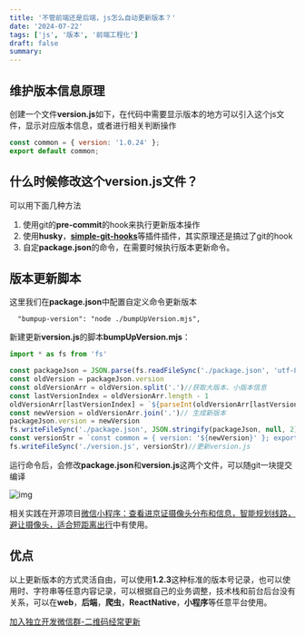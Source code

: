 ```yaml
---
title: '不管前端还是后端，js怎么自动更新版本？'
date: '2024-07-22'
tags: ['js', '版本', '前端工程化']
draft: false
summary:
---
```



## 维护版本信息原理
创建一个文件**version.js**如下，在代码中需要显示版本的地方可以引入这个js文件，显示对应版本信息，或者进行相关判断操作

```js
const common = { version: '1.0.24' };
export default common;
```

## 什么时候修改这个**version.js文件**？
可以用下面几种方法
1. 使用git的**pre-commit**的hook来执行更新版本操作
2. 使用**husky**，[**simple-git-hooks**](https://github.com/toplenboren/simple-git-hooks)等插件插件，其实原理还是搞过了git的hook
3. 自定**package.json**的命令，在需要时候执行版本更新命令。

## 版本更新脚本
这里我们在**package.json**中配置自定义命令更新版本
```
  "bumpup-version": "node ./bumpUpVersion.mjs",
```

新建更新**version.js**的脚本**bumpUpVersion.mjs**：
```js
import * as fs from 'fs'

const packageJson = JSON.parse(fs.readFileSync('./package.json', 'utf-8')) // 读取package.json中的版本
const oldVersion = packageJson.version
const oldVersionArr = oldVersion.split('.')//获取大版本、小版本信息
const lastVersionIndex = oldVersionArr.length - 1
oldVersionArr[lastVersionIndex] = `${parseInt(oldVersionArr[lastVersionIndex], 10) + 1}`//小版本+1
const newVersion = oldVersionArr.join('.')// 生成新版本
packageJson.version = newVersion
fs.writeFileSync('./package.json', JSON.stringify(packageJson, null, 2)) //用新版本覆盖package.json
const versionStr = `const common = { version: '${newVersion}' }; export default common;`
fs.writeFileSync('./version.js', versionStr)//更新version.js
```
运行命令后，会修改**package.json**和**version.js**这两个文件，可以随git一块提交编译

![img](/static/images/blog/2024-7/js_update_version/diff.png)

相关实践在开源项目[微信小程序：查看进京证摄像头分布和信息，智能规划线路，避让摄像头，适合短距离出行](https://github.com/ygweric/jinjing-route-plan-mp-opensource)中有使用。



## 优点
以上更新版本的方式灵活自由，可以使用**1.2.3**这种标准的版本号记录，也可以使用时、字符串等任意内容记录，可以根据自己的业务调整，技术栈和前台后台没有关系，可以在**web**，**后端**，**爬虫**，**ReactNative**，**小程序**等任意平台使用。

 [加入独立开发微信群-二维码经常更新](https://raw.githubusercontent.com/ygweric/ygweric.github.io/main/assets/qr-schedule-update/indenpendent_dev.png)


